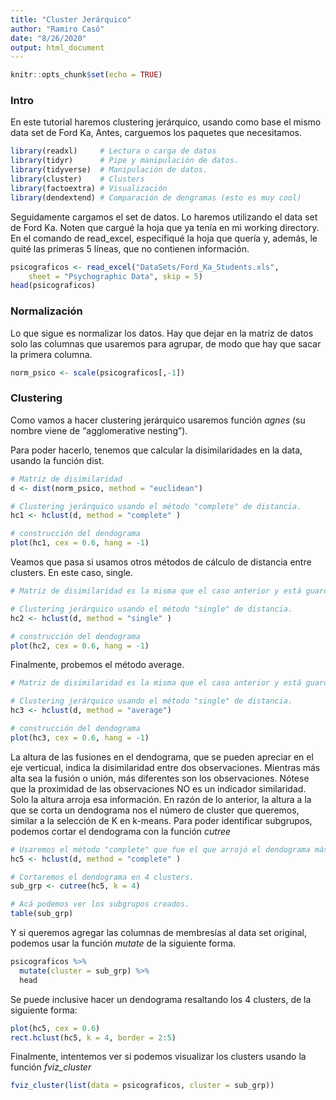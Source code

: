 ```yaml
---
title: "Cluster Jerárquico"
author: "Ramiro Casó"
date: "8/26/2020"
output: html_document
---
```


```r
knitr::opts_chunk$set(echo = TRUE)
```

### Intro

En este tutorial haremos clustering jerárquico, usando como base el mismo data set de Ford Ka, Antes, carguemos los paquetes que necesitamos. 


```r

library(readxl)     # Lectura o carga de datos
library(tidyr)      # Pipe y manipulación de datos. 
library(tidyverse)  # Manipulación de datos. 
library(cluster)    # Clusters
library(factoextra) # Visualización 
library(dendextend) # Comparación de dengramas (esto es muy cool)
```

Seguidamente cargamos el set de datos. Lo haremos utilizando el data set de Ford Ka. Noten que cargué la hoja que ya tenía en mi working directory. En el comando de read_excel, específiqué la hoja que quería y, además, le quité las primeras 5 líneas, que no contienen información. 

```r
psicograficos <- read_excel("DataSets/Ford_Ka_Students.xls", 
    sheet = "Psychographic Data", skip = 5)
head(psicograficos)
```


### Normalización

Lo que sigue es normalizar los datos. Hay que dejar en la matriz de datos solo las columnas que usaremos para agrupar, de modo que hay que sacar la primera columna. 
```r
norm_psico <- scale(psicograficos[,-1])
```


### Clustering
Como vamos a hacer clustering jerárquico usaremos función *agnes* (su nombre viene de "agglomerative nesting").

Para poder hacerlo, tenemos que calcular la disimilaridades en la data, usando la función dist. 
```r
# Matriz de disimilaridad
d <- dist(norm_psico, method = "euclidean")

# Clustering jerárquico usando el método "complete" de distancia. 
hc1 <- hclust(d, method = "complete" )

# construcción del dendograma
plot(hc1, cex = 0.6, hang = -1)
```

Veamos que pasa si usamos otros métodos de cálculo de distancia entre clusters. En este caso, single. 
```r
# Matriz de disimilaridad es la misma que el caso anterior y está guardada en el objeto d

# Clustering jerárquico usando el método "single" de distancia. 
hc2 <- hclust(d, method = "single" )

# construcción del dendograma
plot(hc2, cex = 0.6, hang = -1)
```

Finalmente, probemos el método average. 
```r
# Matriz de disimilaridad es la misma que el caso anterior y está guardada en el objeto d

# Clustering jerárquico usando el método "single" de distancia. 
hc3 <- hclust(d, method = "average")

# construcción del dendograma
plot(hc3, cex = 0.6, hang = -1)
```

La altura de las fusiones en el dendograma, que se pueden apreciar en el eje verticual, indica la disimilaridad entre dos observaciones. Mientras más alta sea la fusión o unión, más diferentes son los observaciones. Nótese que la proximidad de las observaciones NO es un indicador similaridad. Solo la altura arroja esa información. 
En razón de lo anterior, la altura a la que se corta un dendograma nos el número de cluster que queremos, similar a la selección de K en k-means. Para poder identificar subgrupos, podemos cortar el dendograma con la función *cutree*

```r
# Usaremos el método "complete" que fue el que arrojó el dendograma más claro. 
hc5 <- hclust(d, method = "complete" )

# Cortaremos el dendograma en 4 clusters. 
sub_grp <- cutree(hc5, k = 4)

# Acá podemos ver los subgrupos creados. 
table(sub_grp)

```

Y si queremos agregar las columnas de membresías al data set original, podemos usar la función *mutate* de la siguiente forma. 
```r
psicograficos %>%
  mutate(cluster = sub_grp) %>%
  head
```

Se puede inclusive hacer un dendograma resaltando los 4 clusters, de la siguiente forma: 
```r
plot(hc5, cex = 0.6)
rect.hclust(hc5, k = 4, border = 2:5)
```

Finalmente, intentemos ver si podemos visualizar los clusters usando la función *fviz_cluster*

```r
fviz_cluster(list(data = psicograficos, cluster = sub_grp))
```

